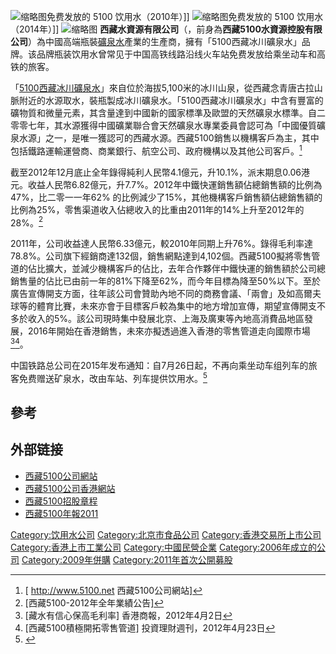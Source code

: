 [[File:Guangzhou_South_Railway_Station_3F_East_Concourse_Water_for_free.jpg|缩略图]]免费发放的 5100 饮用水（2010年）]]
[[File:XiZang5100InShanghai.jpg|缩略图]]免费发放的 5100 饮用水（2014年）]]
[[File:Shanghai_Railway_Station_20150715_113749.jpg|缩略图]]
'''西藏水資源有限公司'''（{{Hkex|1115}}，前身為'''西藏5100水資源控股有限公司'''）為中國高端瓶裝[[礦泉水|礦泉水]]產業的生產商，擁有「5100西藏冰川礦泉水」品牌。该品牌瓶装饮用水曾常见于中国高铁线路沿线火车站免费发放给乘坐动车和高铁的旅客。

「[[5100西藏冰川礦泉水|5100西藏冰川礦泉水]]」來自位於海拔5,100米的冰川山泉，從西藏念青唐古拉山脈附近的水源取水，裝瓶製成冰川礦泉水。「5100西藏冰川礦泉水」中含有豐富的礦物質和微量元素，其含量達到中國新的國家標準及歐盟的天然礦泉水標準。自二零零七年，其水源獲得中國礦業聯合會天然礦泉水專業委員會認可為「中國優質礦泉水源」之一，是唯一獲認可的西藏水源。西藏5100銷售以機構客戶為主，其中包括鐵路運輸運營商、商業銀行、航空公司、政府機構以及其他公司客戶。<ref>[ http://www.5100.net {{Wayback|url=http://www.5100.net/ |date=20210129153244 }} 西藏5100公司網站]</ref>

截至2012年12月底止全年錄得純利人民幣4.1億元，升10.1%，派末期息0.06港元。收益人民幣6.82億元，升7.7%。2012年中鐵快運銷售額佔總銷售額的比例為47%，比二零一一年62% 的比例減少了15%，其他機構客戶銷售額佔總銷售額的比例為25%，零售渠道收入佔總收入的比重由2011年的14%上升至2012年的28%。<ref>[西藏5100-2012年全年業績公告] </ref>

2011年，公司收益達人民幣6.33億元，較2010年同期上升76%。錄得毛利率達78.8%。公司旗下經銷商達132個，銷售網點達到4,102個。西藏5100擬將零售管道的佔比擴大，並減少機構客戶的佔比，去年合作夥伴中鐵快運的銷售額於公司總銷售量的佔比已由前一年的81%下降至62%，而今年目標為降至50%以下。至於廣告宣傳開支方面，往年該公司會贊助內地不同的商務會議、「兩會」及如高爾夫球等的體育比賽，未來亦會于目標客戶較為集中的地方增加宣傳，期望宣傳開支不多於收入的5%。該公司現時集中發展北京、上海及廣東等內地高消費品地區發展，2016年開始在香港銷售，未來亦擬透過進入香港的零售管道走向國際市場<ref>[藏水有信心保高毛利率] 香港商報，2012年4月2日</ref><ref>[西藏5100積極開拓零售管道] 投資理財週刊，2012年4月23日</ref>。

中国铁路总公司在2015年发布通知：自7月26日起，不再向乘坐动车组列车的旅客免费赠送矿泉水，改由车站、列车提供饮用水。<ref>{{Cite web|url=http://news.ifeng.com/a/20150726/44253155_0.shtml|title=动车组列车今日起不再免费赠送矿泉水(图)|accessdate=2019-05-17|work=news.ifeng.com|archive-date=2019-07-24|archive-url=https://web.archive.org/web/20190724043158/http://news.ifeng.com/a/20150726/44253155_0.shtml|dead-url=no}}</ref>

==參考==
{{Reflist|2}}

==外部链接==
*[http://www.5100.net 西藏5100公司網站] {{Wayback|url=http://www.5100.net/ |date=20210129153244 }}
*[http://www.twr1115.net/ 西藏5100公司香港網站] {{Wayback|url=http://www.twr1115.net/ |date=20210124150148 }}
*[http://www.hkexnews.hk/listedco/listconews/sehk/20110620/LTN20110620046_C.pdf 西藏5100招股章程] {{Wayback|url=http://www.hkexnews.hk/listedco/listconews/sehk/20110620/LTN20110620046_C.pdf |date=20110812182503 }}
*[http://www.hkexnews.hk/listedco/listconews/sehk/2012/0423/LTN20120423226_C.pdf 西藏5100年報2011] {{Wayback|url=http://www.hkexnews.hk/listedco/listconews/sehk/2012/0423/LTN20120423226_C.pdf |date=20191021215759 }}

[[Category:饮用水公司|Category:饮用水公司]]
[[Category:北京市食品公司|Category:北京市食品公司]]
[[Category:香港交易所上市公司|Category:香港交易所上市公司]]
[[Category:香港上市工業公司|Category:香港上市工業公司]]
[[Category:中國民營企業|Category:中國民營企業]]
[[Category:2006年成立的公司|Category:2006年成立的公司]]
[[Category:2009年併購|Category:2009年併購]]
[[Category:2011年首次公開募股|Category:2011年首次公開募股]]